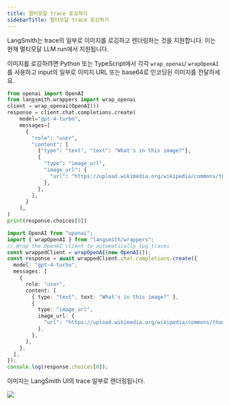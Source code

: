```yaml
---
title: 멀티모달 trace 로깅하기
sidebarTitle: 멀티모달 trace 로깅하기
---
```


LangSmith는 trace의 일부로 이미지를 로깅하고 렌더링하는 것을 지원합니다. 이는 현재 멀티모달 LLM run에서 지원됩니다.

이미지를 로깅하려면 Python 또는 TypeScript에서 각각 `wrap_openai`/ `wrapOpenAI`를 사용하고 input의 일부로 이미지 URL 또는 base64로 인코딩된 이미지를 전달하세요.

<CodeGroup>

```python Python
from openai import OpenAI
from langsmith.wrappers import wrap_openai
client = wrap_openai(OpenAI())
response = client.chat.completions.create(
    model="gpt-4-turbo",
    messages=[
      {
        "role": "user",
        "content": [
          {"type": "text", "text": "What's in this image?"},
          {
            "type": "image_url",
            "image_url": {
              "url": "https://upload.wikimedia.org/wikipedia/commons/thumb/d/dd/Gfp-wisconsin-madison-the-nature-boardwalk.jpg/2560px-Gfp-wisconsin-madison-the-nature-boardwalk.jpg",
            },
          },
        ],
      }
    ],
)
print(response.choices[0])
```

```typescript TypeScript
import OpenAI from "openai";
import { wrapOpenAI } from "langsmith/wrappers";
// Wrap the OpenAI client to automatically log traces
const wrappedClient = wrapOpenAI(new OpenAI());
const response = await wrappedClient.chat.completions.create({
  model: "gpt-4-turbo",
  messages: [
    {
      role: "user",
      content: [
        { type: "text", text: "What's in this image?" },
        {
          type: "image_url",
          image_url: {
            "url": "https://upload.wikimedia.org/wikipedia/commons/thumb/d/dd/Gfp-wisconsin-madison-the-nature-boardwalk.jpg/2560px-Gfp-wisconsin-madison-the-nature-boardwalk.jpg",
          },
        },
      ],
    },
  ],
});
console.log(response.choices[0]);
```

</CodeGroup>

이미지는 LangSmith UI의 trace 일부로 렌더링됩니다.

![](/langsmith/images/multimodal.png)